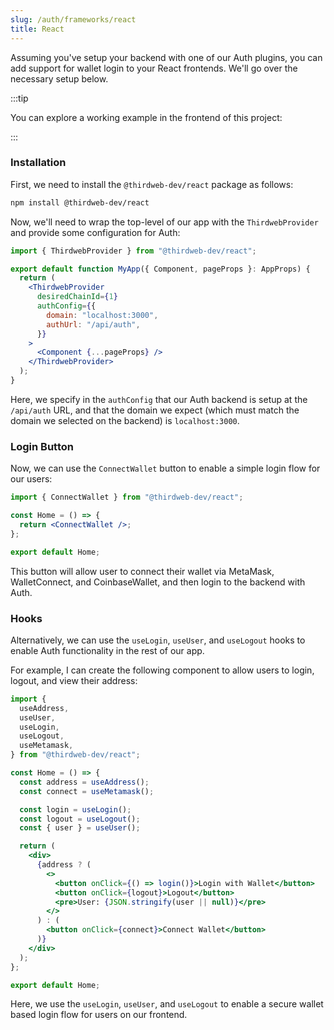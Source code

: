 ```yaml
---
slug: /auth/frameworks/react
title: React
---
```



Assuming you've setup your backend with one of our Auth plugins, you can add support for wallet login to your React frontends. We'll go over the necessary setup below.

:::tip

You can explore a working example in the frontend of this project:

<div className="col col--6">
  <QuickstartCard
    name="Auth + React"
    link="https://github.com/thirdweb-example/thirdweb-auth-next"
    description="Implement thirdweb Auth with React"
    image="/assets/icons/nft.png"
  />
</div>

:::

### Installation

First, we need to install the `@thirdweb-dev/react` package as follows:

```bash npm2yarn
npm install @thirdweb-dev/react
```

Now, we'll need to wrap the top-level of our app with the `ThirdwebProvider` and provide some configuration for Auth:

```jsx
import { ThirdwebProvider } from "@thirdweb-dev/react";

export default function MyApp({ Component, pageProps }: AppProps) {
  return (
    <ThirdwebProvider
      desiredChainId={1}
      authConfig={{
        domain: "localhost:3000",
        authUrl: "/api/auth",
      }}
    >
      <Component {...pageProps} />
    </ThirdwebProvider>
  );
}
```

Here, we specify in the `authConfig` that our Auth backend is setup at the `/api/auth` URL, and that the domain we expect (which must match the domain we selected on the backend) is `localhost:3000`.

### Login Button

Now, we can use the `ConnectWallet` button to enable a simple login flow for our users:

```jsx
import { ConnectWallet } from "@thirdweb-dev/react";

const Home = () => {
  return <ConnectWallet />;
};

export default Home;
```

This button will allow user to connect their wallet via MetaMask, WalletConnect, and CoinbaseWallet, and then login to the backend with Auth.

### Hooks

Alternatively, we can use the `useLogin`, `useUser`, and `useLogout` hooks to enable Auth functionality in the rest of our app.

For example, I can create the following component to allow users to login, logout, and view their address:

```jsx
import {
  useAddress,
  useUser,
  useLogin,
  useLogout,
  useMetamask,
} from "@thirdweb-dev/react";

const Home = () => {
  const address = useAddress();
  const connect = useMetamask();

  const login = useLogin();
  const logout = useLogout();
  const { user } = useUser();

  return (
    <div>
      {address ? (
        <>
          <button onClick={() => login()}>Login with Wallet</button>
          <button onClick={logout}>Logout</button>
          <pre>User: {JSON.stringify(user || null)}</pre>
        </>
      ) : (
        <button onClick={connect}>Connect Wallet</button>
      )}
    </div>
  );
};

export default Home;
```

Here, we use the `useLogin`, `useUser`, and `useLogout` to enable a secure wallet based login flow for users on our frontend.

